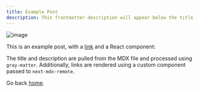 ```yaml
---
title: Example Post
description: This frontmatter description will appear below the title
---
```


![image](Ditch_the_DOM_with_SolidJS_and_Skia_CanvasKit.png)

This is an example post, with a [link](https://nextjs.org) and a React component:

<TestComponent name="next-mdx-remote" />

The title and description are pulled from the MDX file and processed using `gray-matter`. Additionally, links are rendered using a custom component passed to `next-mdx-remote`.

Go back [home](/).
